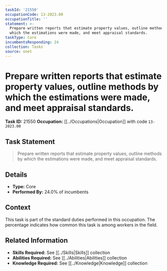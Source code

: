 ```yaml
---
taskId: '21550'
occupationCode: 13-2023.00
occupationTitle: ''
statement: >-
  Prepare written reports that estimate property values, outline methods by
  which the estimations were made, and meet appraisal standards.
taskType: Core
incumbentsResponding: 24
collection: Tasks
source: onet
---
```

# Prepare written reports that estimate property values, outline methods by which the estimations were made, and meet appraisal standards.

**Task ID:** 21550
**Occupation:** [[../Occupations|Occupation]] with code `13-2023.00`

## Task Statement

> Prepare written reports that estimate property values, outline methods by which the estimations were made, and meet appraisal standards.

## Details

- **Type:** Core
- **Performed By:** 24.0% of incumbents

## Context

This task is part of the standard duties performed in this occupation. The percentage indicates how common this task is among workers in the field.

## Related Information

- **Skills Required:** See [[../Skills|Skills]] collection
- **Abilities Required:** See [[../Abilities|Abilities]] collection
- **Knowledge Required:** See [[../Knowledge|Knowledge]] collection
